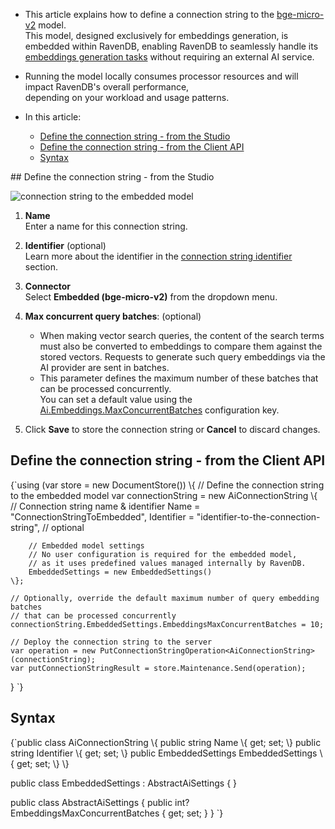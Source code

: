 
<Admonition type="note" title="">

* This article explains how to define a connection string to the [bge-micro-v2](https://huggingface.co/TaylorAI/bge-micro-v2) model.  
  This model, designed exclusively for embeddings generation, is embedded within RavenDB, enabling RavenDB to seamlessly handle its
  [embeddings generation tasks](../../ai-integration/generating-embeddings/overview.mdx) without requiring an external AI service.

* Running the model locally consumes processor resources and will impact RavenDB's overall performance,  
  depending on your workload and usage patterns.

* In this article:
  * [Define the connection string - from the Studio](../../ai-integration/connection-strings/embedded.mdx#define-the-connection-string---from-the-studio)
  * [Define the connection string - from the Client API](../../ai-integration/connection-strings/embedded.mdx#define-the-connection-string---from-the-client-api)
  * [Syntax](../../ai-integration/connection-strings/embedded.mdx#syntax)

</Admonition>
## Define the connection string - from the Studio

![connection string to the embedded model](./assets/embedded.png)

1. **Name**  
   Enter a name for this connection string.

2. **Identifier** (optional)  
   Learn more about the identifier in the [connection string identifier](../../ai-integration/connection-strings/connection-strings-overview.mdx#the-connection-string-identifier) section.

3. **Connector**  
   Select **Embedded (bge-micro-v2)** from the dropdown menu.

4. **Max concurrent query batches**: (optional)
   * When making vector search queries, the content of the search terms must also be converted to embeddings to compare them against the stored vectors.
     Requests to generate such query embeddings via the AI provider are sent in batches.
   * This parameter defines the maximum number of these batches that can be processed concurrently.  
     You can set a default value using the [Ai.Embeddings.MaxConcurrentBatches](../../server/configuration/ai-integration-configuration.mdx#aiembeddingsmaxconcurrentbatches) configuration key.

5. Click **Save** to store the connection string or **Cancel** to discard changes.



## Define the connection string - from the Client API

<TabItem value="create_connection_string_embedded" label="create_connection_string_embedded">
<CodeBlock language="csharp">
{`using (var store = new DocumentStore())
\{
    // Define the connection string to the embedded model
    var connectionString = new AiConnectionString
    \{
        // Connection string name & identifier
        Name = "ConnectionStringToEmbedded", 
        Identifier = "identifier-to-the-connection-string", // optional
        
        // Embedded model settings
        // No user configuration is required for the embedded model,
        // as it uses predefined values managed internally by RavenDB.
        EmbeddedSettings = new EmbeddedSettings()
    \};
    
    // Optionally, override the default maximum number of query embedding batches
    // that can be processed concurrently 
    connectionString.EmbeddedSettings.EmbeddingsMaxConcurrentBatches = 10;
    
    // Deploy the connection string to the server
    var operation = new PutConnectionStringOperation<AiConnectionString>(connectionString);
    var putConnectionStringResult = store.Maintenance.Send(operation);
\}
`}
</CodeBlock>
</TabItem>



## Syntax

<TabItem value="embedded_settings" label="embedded_settings">
<CodeBlock language="csharp">
{`public class AiConnectionString
\{
    public string Name \{ get; set; \}
    public string Identifier \{ get; set; \}
    public EmbeddedSettings EmbeddedSettings \{ get; set; \}
\}

public class EmbeddedSettings : AbstractAiSettings
\{
\}

public class AbstractAiSettings
\{
    public int? EmbeddingsMaxConcurrentBatches \{ get; set; \}
\}
`}
</CodeBlock>
</TabItem>




